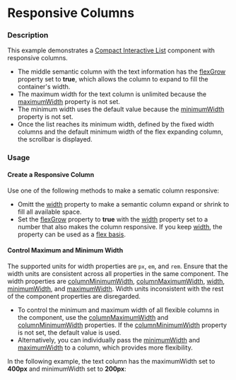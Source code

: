 
# Responsive Columns

### Description

This example demonstrates a [Compact Interactive List](/components/cerner-terra-framework-docs/compact-interactive-list/about) component with responsive columns.

* The middle semantic column with the text information has the [flexGrow](/components/cerner-terra-framework-docs/compact-interactive-list/about#column) property set to **true**, which allows the column to expand to fill the container's width.
* The maximum width for the text column is unlimited because the [maximumWidth](/components/cerner-terra-framework-docs/compact-interactive-list/about#column) property is not set.
* The minimum width uses the default value because the [minimumWidth](/components/cerner-terra-framework-docs/compact-interactive-list/about#column) property is not set.
* Once the list reaches its minimum width, defined by the fixed width columns and the default minimum width of the flex expanding column, the scrollbar is displayed.

<ResponsiveColumns />

### Usage

#### Create a Responsive Column

Use one of the following methods to make a sematic column responsive:

* Omitt the [width](/components/cerner-terra-framework-docs/compact-interactive-list/about#column) property to make a semantic column expand or shrink to fill all available space.
* Set the [flexGrow](/components/cerner-terra-framework-docs/compact-interactive-list/about#column) property to **true** with the [width](/components/cerner-terra-framework-docs/compact-interactive-list/about#column) property set to a number that also makes the column responsive. 
  If you keep [width](/components/cerner-terra-framework-docs/compact-interactive-list/about#column), the property can be used as a [flex basis](https://developer.mozilla.org/en-US/docs/Web/CSS/flex-basis).

#### Control Maximum and Minimum Width

<Notice variant="important" ariaLevel="3">

The supported units for width properties are `px`, `em`, and `rem`. 
Ensure that the width units are consistent across all properties in the same component. The width properties are
[columnMinimumWidth](/components/cerner-terra-framework-docs/compact-interactive-list/about#compact-interactive-list-props-table), 
[columnMaximumWidth](/components/cerner-terra-framework-docs/compact-interactive-list/about#compact-interactive-list-props-table), 
[width](/components/cerner-terra-framework-docs/compact-interactive-list/about#column), 
[minimumWidth](/components/cerner-terra-framework-docs/compact-interactive-list/about#column), and 
[maximumWidth](/components/cerner-terra-framework-docs/compact-interactive-list/about#column).
Width units inconsistent with the rest of the component properties are disregarded.

</Notice>

* To control the minimum and maximum width of all flexible columns in the component, use the
  [columnMaximumWidth](/components/cerner-terra-framework-docs/compact-interactive-list/about#compact-interactive-list-props-table) and 
  [columnMinimumWidth](/components/cerner-terra-framework-docs/compact-interactive-list/about#compact-interactive-list-props-table) properties. 
  If the [columnMinimumWidth](/components/cerner-terra-framework-docs/compact-interactive-list/about#compact-interactive-list-props-table) property is not set, the default value is used.
* Alternatively, you can individually pass the [minimumWidth](/components/cerner-terra-framework-docs/compact-interactive-list/about#column) and [maximumWidth](/components/cerner-terra-framework-docs/compact-interactive-list/about#column) to a column, which provides more flexibility. 

In the following example, the text column has the maximumWidth set to **400px** and minimumWidth set to **200px**:

<ResponsiveColumnsMaxWidth />